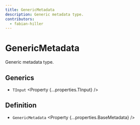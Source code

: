 ```yaml
---
title: GenericMetadata
description: Generic metadata type.
contributors:
  - fabian-hiller
---
```



# GenericMetadata

Generic metadata type.

## Generics

- `TInput` <Property {...properties.TInput} />

## Definition

- `GenericMetadata` <Property {...properties.BaseMetadata} />
